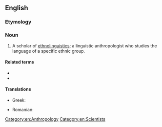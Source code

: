 ==English==

===Etymology===
{{back-form|ethnolinguistics|lang=en}}

===Noun===
{{en-noun}}

# A scholar of [[ethnolinguistics]]; a linguistic anthropologist who studies the language of a specific ethnic group.

====Related terms====
* {{l|en|ethnologist}}
* {{l|en|ethnobotanist}}

====Translations====
{{trans-top|scholar of ethnolinguistics}}
* Greek: {{t|el|εθνογλωσσολόγος|m|f}}
{{trans-mid}}
* Romanian: {{t|ro|etnolingvist|m}}
{{trans-bottom}}

[[Category:en:Anthropology]]
[[Category:en:Scientists]]